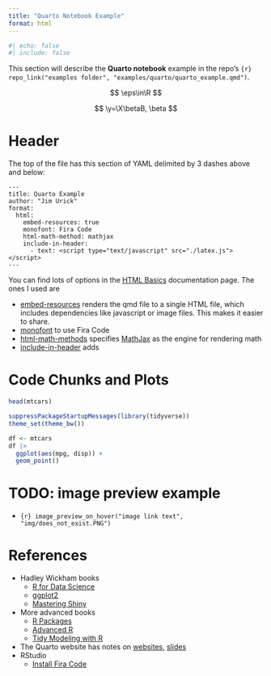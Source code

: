 ```yaml
---
title: "Quarto Notebook Example"
format: html
---
```


```r
#| echo: false
#| include: false
```

This section will describe the **Quarto notebook** example in the repo's `{r} repo_link("examples folder", "examples/quarto/quarto_example.qmd")`.

$$
\eps\in\R
$$

$$
\y=\X\betaB, \beta
$$

# Header

The top of the file has this section of YAML delimited by 3 dashes above and below:

```
---
title: Quarto Example
author: "Jim Urick"
format:
  html:
    embed-resources: true
    monofont: Fira Code
    html-math-method: mathjax
    include-in-header:
      - text: <script type="text/javascript" src="./latex.js"></script>
---
```

You can find lots of options in the [HTML Basics](https://quarto.org/docs/output-formats/html-basics.html) documentation page. The ones I used are

- [embed-resources](https://quarto.org/docs/output-formats/html-basics.html#self-contained) renders the qmd file to a single HTML file, which includes dependencies like javascript or image files. This makes it easier to share.
- [monofont](https://quarto.org/docs/output-formats/html-themes.html#basic-options) to use Fira Code
- [html-math-methods](https://quarto.org/docs/output-formats/html-basics.html#latex-equations) specifies [MathJax](https://www.mathjax.org/) as the engine for rendering math
- [include-in-header](https://quarto.org/docs/output-formats/html-basics.html#includes) adds 


# Code Chunks and Plots

```r
head(mtcars)
```



```r
suppressPackageStartupMessages(library(tidyverse))
theme_set(theme_bw())

df <- mtcars
df |>
  ggplot(aes(mpg, disp)) +
  geom_point()
```




# TODO: image preview example

- `{r} image_preview_on_hover("image link text", "img/does_not_exist.PNG")`


# References

- Hadley Wickham books
  - [R for Data Science](https://r4ds.had.co.nz/)
  - [ggplot2](https://ggplot2-book.org/)
  - [Mastering Shiny](https://mastering-shiny.org/)
- More advanced books
  - [R Packages](https://r-pkgs.org/)
  - [Advanced R](https://adv-r.hadley.nz/)
  - [Tidy Modeling with R](https://www.tmwr.org/)
- The Quarto website has notes on [websites](https://quarto.org/docs/websites/), [slides](https://quarto.org/docs/presentations/revealjs/)
- RStudio
  - [Install Fira Code](https://github.com/tonsky/FiraCode/wiki/RStudio-instructions)

